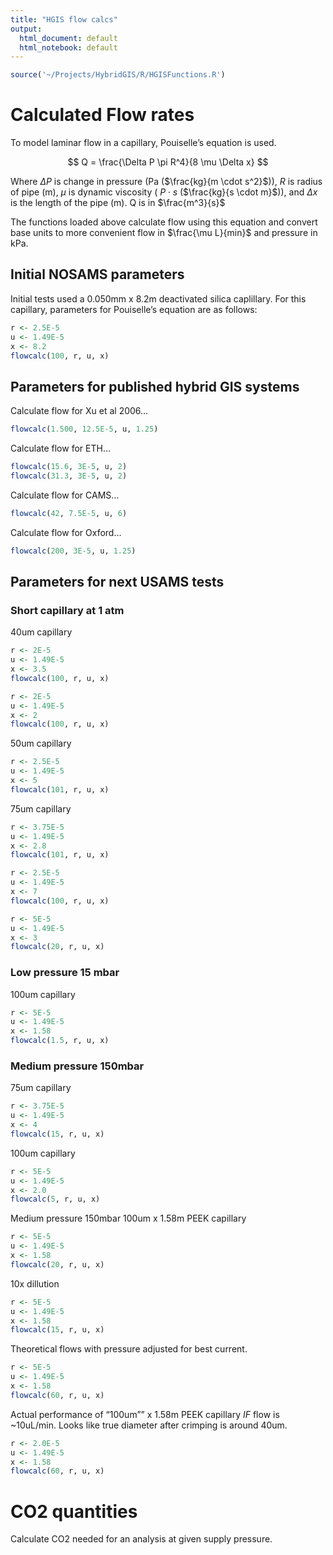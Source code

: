 ```yaml
---
title: "HGIS flow calcs"
output:
  html_document: default
  html_notebook: default
---
```



```r
source('~/Projects/HybridGIS/R/HGISFunctions.R')
```

# Calculated Flow rates

To model laminar flow in a capillary, Pouiselle's equation is used.

$$
Q = \frac{\Delta P \pi R^4}{8 \mu \Delta x}
$$

Where $\Delta P$ is change in pressure (Pa ($\frac{kg}{m \cdot s^2}$)), $R$ is
radius of pipe (m), $\mu$ is dynamic viscosity ( $P \cdot s$ ($\frac{kg}{s
\cdot m}$)), and $\Delta x$ is the length of the pipe (m). Q is in
$\frac{m^3}{s}$

  The functions loaded above calculate flow using this equation and convert base
units to more convenient flow in $\frac{\mu L}{min}$ and pressure in kPa.

## Initial NOSAMS parameters

Initial tests used a 0.050mm x 8.2m deactivated silica caplillary. For this
capillary, parameters for Pouiselle's equation are as follows:

```r
r <- 2.5E-5
u <- 1.49E-5
x <- 8.2
flowcalc(100, r, u, x)
```

## Parameters for published hybrid GIS systems

Calculate flow for Xu et al 2006...

```r
flowcalc(1.500, 12.5E-5, u, 1.25)

```
Calculate flow for ETH...

```r
flowcalc(15.6, 3E-5, u, 2)
flowcalc(31.3, 3E-5, u, 2)

```
Calculate flow for CAMS...

```r
flowcalc(42, 7.5E-5, u, 6)

```
Calculate flow for Oxford...

```r
flowcalc(200, 3E-5, u, 1.25)

```

## Parameters for next USAMS tests

### Short capillary at 1 atm

40um capillary

```r
r <- 2E-5
u <- 1.49E-5
x <- 3.5
flowcalc(100, r, u, x)
```
```r
r <- 2E-5
u <- 1.49E-5
x <- 2
flowcalc(100, r, u, x)
```
50um capillary
```r
r <- 2.5E-5
u <- 1.49E-5
x <- 5
flowcalc(101, r, u, x)
```
75um capillary
```r
r <- 3.75E-5
u <- 1.49E-5
x <- 2.8
flowcalc(101, r, u, x)
```

```r
r <- 2.5E-5
u <- 1.49E-5
x <- 7
flowcalc(100, r, u, x)
```
```r
r <- 5E-5
u <- 1.49E-5
x <- 3
flowcalc(20, r, u, x)
```
### Low pressure 15 mbar

100um capillary

```r
r <- 5E-5
u <- 1.49E-5
x <- 1.58
flowcalc(1.5, r, u, x)
```

### Medium pressure 150mbar

75um capillary

```r
r <- 3.75E-5
u <- 1.49E-5
x <- 4
flowcalc(15, r, u, x)
```

100um capillary

```r
r <- 5E-5
u <- 1.49E-5
x <- 2.0
flowcalc(5, r, u, x)
```
Medium pressure 150mbar 100um x 1.58m PEEK capillary
```r
r <- 5E-5
u <- 1.49E-5
x <- 1.58
flowcalc(20, r, u, x)
```

10x dillution
```r
r <- 5E-5
u <- 1.49E-5
x <- 1.58
flowcalc(15, r, u, x)
```

Theoretical flows with pressure adjusted for best current.

```r
r <- 5E-5
u <- 1.49E-5
x <- 1.58
flowcalc(60, r, u, x)
```
Actual performance of "100um"" x 1.58m PEEK capillary *IF* flow is ~10uL/min. Looks like
true diameter after crimping is around 40um.

```r
r <- 2.0E-5
u <- 1.49E-5
x <- 1.58
flowcalc(60, r, u, x)
```


# CO2 quantities

Calculate CO2 needed for an analysis at given supply pressure.

